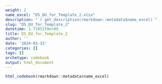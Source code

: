 ```yaml
---
weight: 2
name_excel: "D5_DU_for_Template_2.xlsx"
description: "`r get_description(rmarkdown::metadata$name_excel)`"
slug: "D5_DU_for_Template_2"
datetime: 1.7105159e+09
title: D5_DU_for_Template_2
author: ''
date: '2024-03-15'
categories: []
tags: []
archetype: codebook
output: html_document
---
```


```r
html_codebook(rmarkdown::metadata$name_excel)
```
